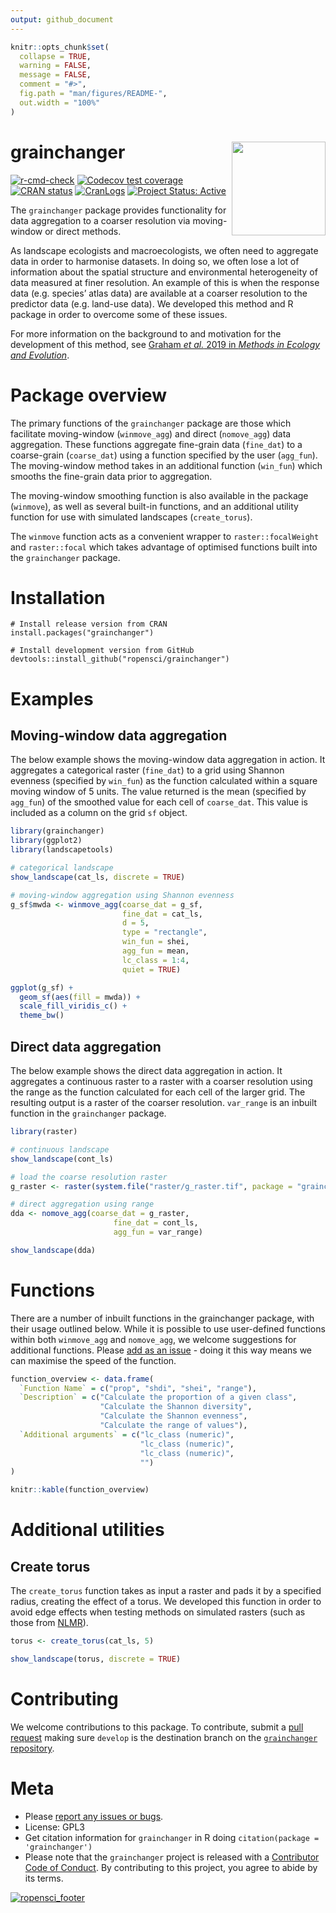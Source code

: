 ```yaml
---
output: github_document
---
```


<!-- README.md is generated from README.Rmd. Please edit that file -->

```r
knitr::opts_chunk$set(
  collapse = TRUE,
  warning = FALSE,
  message = FALSE,
  comment = "#>",
  fig.path = "man/figures/README-",
  out.width = "100%"
)
```
# grainchanger <img src="man/figures/logo.png" align="right" width="150" />

<!-- badges: start -->
[![r-cmd-check](https://github.com/mhesselbarth/grainchanger/actions/workflows/R-CMD-check.yaml/badge.svg?branch=master)](https://github.com/mhesselbarth/grainchanger/actions/workflows/R-CMD-check.yaml)
[![Codecov test coverage](https://codecov.io/gh/ropensci/grainchanger/branch/master/graph/badge.svg)](https://codecov.io/gh/ropensci/grainchanger?branch=master)
[![CRAN status](https://www.r-pkg.org/badges/version/grainchanger)](https://cran.r-project.org/package=grainchanger)
[![CranLogs](https://cranlogs.r-pkg.org/badges/grainchanger)](https://cran.r-project.org/package=grainchanger)
[![Project Status: Active](https://www.repostatus.org/badges/latest/active.svg)](https://www.repostatus.org/#active)
<!-- badges: end -->

The `grainchanger` package provides functionality for data aggregation to a coarser resolution via moving-window or direct methods. 

As landscape ecologists and macroecologists, we often need to aggregate data in order to harmonise datasets. In doing so, we often lose a lot of information about the spatial structure and environmental heterogeneity of data measured at finer resolution. An example of this is when the response data (e.g. species' atlas data) are available at a coarser resolution to the predictor data (e.g. land-use data). We developed this method and R package in order to overcome some of these issues. 

For more information on the background to and motivation for the development of this method, see [Graham *et al.* 2019 in *Methods in Ecology and Evolution*](https://doi.org/10.1111/2041-210X.13177). 

# Package overview

The primary functions of the `grainchanger` package are those which facilitate moving-window (`winmove_agg`) and direct (`nomove_agg`) data aggregation. These functions aggregate fine-grain data (`fine_dat`) to a coarse-grain (`coarse_dat`) using a function specified by the user (`agg_fun`). The moving-window method takes in an additional function (`win_fun`) which smooths the fine-grain data prior to aggregation. 

The moving-window smoothing function is also available in the package (`winmove`), as well as several built-in functions, and an additional utility function for use with simulated landscapes (`create_torus`).

The `winmove` function acts as a convenient wrapper to `raster::focalWeight` and `raster::focal` which takes advantage of optimised functions built into the `grainchanger` package. 

# Installation

```
# Install release version from CRAN
install.packages("grainchanger")

# Install development version from GitHub
devtools::install_github("ropensci/grainchanger")
```

# Examples

## Moving-window data aggregation

The below example shows the moving-window data aggregation in action. It aggregates a categorical raster (`fine_dat`) to a grid using Shannon evenness (specified by `win_fun`) as the function calculated within a square moving window of 5 units. The value returned is the mean (specified by `agg_fun`) of the smoothed value for each cell of `coarse_dat`. This value is included as a column on the grid `sf` object. 

```r
library(grainchanger)
library(ggplot2)
library(landscapetools)

# categorical landscape
show_landscape(cat_ls, discrete = TRUE)

# moving-window aggregation using Shannon evenness
g_sf$mwda <- winmove_agg(coarse_dat = g_sf,
                         fine_dat = cat_ls, 
                         d = 5,
                         type = "rectangle",
                         win_fun = shei,
                         agg_fun = mean,
                         lc_class = 1:4,
                         quiet = TRUE)

ggplot(g_sf) + 
  geom_sf(aes(fill = mwda)) + 
  scale_fill_viridis_c() +
  theme_bw()
```

## Direct data aggregation

The below example shows the direct data aggregation in action. It aggregates a continuous raster to a raster with a coarser resolution using the range as the function calculated for each cell of the larger grid. The resulting output is a raster of the coarser resolution. `var_range` is an inbuilt function in the `grainchanger` package.

```r
library(raster)

# continuous landscape
show_landscape(cont_ls)

# load the coarse resolution raster
g_raster <- raster(system.file("raster/g_raster.tif", package = "grainchanger"))

# direct aggregation using range
dda <- nomove_agg(coarse_dat = g_raster,
                       fine_dat = cont_ls, 
                       agg_fun = var_range)

show_landscape(dda)
```

# Functions

There are a number of inbuilt functions in the grainchanger package, with their usage outlined below. While it is possible to use user-defined functions within both `winmove_agg` and `nomove_agg`, we welcome suggestions for additional functions. Please [add as an issue](https://github.com/ropensci/grainchanger/issues) - doing it this way means we can maximise the speed of the function. 

```r
function_overview <- data.frame(
  `Function Name` = c("prop", "shdi", "shei", "range"),
  `Description` = c("Calculate the proportion of a given class", 
                    "Calculate the Shannon diversity", 
                    "Calculate the Shannon evenness", 
                    "Calculate the range of values"),
  `Additional arguments` = c("lc_class (numeric)", 
                             "lc_class (numeric)",
                             "lc_class (numeric)",
                             "")
)

knitr::kable(function_overview)
```

# Additional utilities

## Create torus

The `create_torus` function takes as input a raster and pads it by a specified radius, creating the effect of a torus. We developed this function in order to avoid edge effects when testing methods on simulated rasters (such as those from [NLMR](https://ropensci.github.io/NLMR/)). 

```r
torus <- create_torus(cat_ls, 5)

show_landscape(torus, discrete = TRUE)
```

# Contributing

We welcome contributions to this package. To contribute, submit a [pull request](https://help.github.com/en/articles/about-pull-requests) making sure `develop` is the destination branch on the [`grainchanger` repository](https://github.com/ropensci/grainchanger).

# Meta

* Please [report any issues or bugs](https://github.com/ropensci/grainchanger/issues/new/).
* License: GPL3
* Get citation information for `grainchanger` in R doing `citation(package = 'grainchanger')`
* Please note that the `grainchanger` project is released with a [Contributor Code of Conduct](https://github.com/ropensci/grainchanger/blob/master/CODE_OF_CONDUCT.md). By contributing to this project, you agree to abide by its terms.

[![ropensci_footer](https://ropensci.org/public_images/ropensci_footer.png)](https://ropensci.org)
